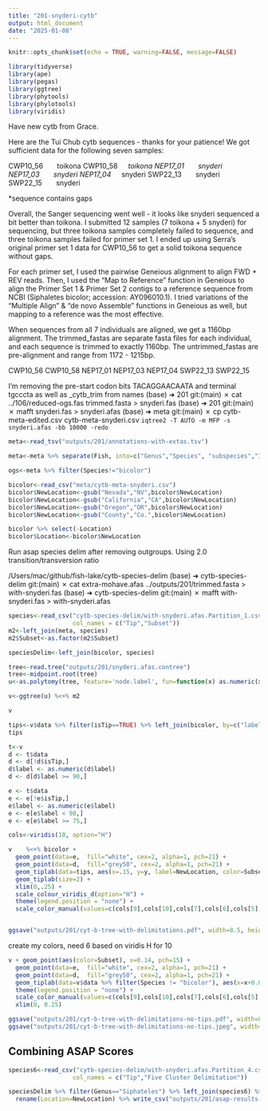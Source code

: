 ```yaml
---
title: "201-snyderi-cytb"
output: html_document
date: "2025-01-08"
---
```


```r
knitr::opts_chunk$set(echo = TRUE, warning=FALSE, message=FALSE)
```

```r
library(tidyverse)
library(ape)
library(pegas)
library(ggtree)
library(phytools)
library(phylotools)
library(viridis)
```

Have new cytb from Grace. 

Here are the Tui Chub cytb sequences - thanks for your patience! We got sufficient data for the following seven samples:

CWP10_56    toikona
CWP10_58*   toikona
NEP17_01    snyderi
NEP17_03    snyderi
NEP17_04*   snyderi
SWP22_13    snyderi
SWP22_15    snyderi

*sequence contains gaps


Overall, the Sanger sequencing went well - it looks like snyderi sequenced a bit better than toikona. I submitted 12 samples (7 toikona + 5 snyderi) for sequencing, but three toikona samples completely failed to sequence, and three toikona samples failed for primer set 1. I ended up using Serra's original primer set 1 data for CWP10_56 to get a solid toikona sequence without gaps. 

For each primer set, I used the pairwise Geneious alignment to align FWD + REV reads. Then, I used the "Map to Reference" function in Geneious to align the Primer Set 1 & Primer Set 2 contigs to a reference sequence from NCBI (Siphaletes bicolor; accession: AY096010.1). I tried variations of the "Multiple Align" & "de novo Assemble" functions in Geneious as well, but mapping to a reference was the most effective.

When sequences from all 7 individuals are aligned, we get a 1160bp alignment. The trimmed_fastas are separate fasta files for each individual, and each sequence is trimmed to exactly 1160bp. The untrimmed_fastas are pre-alignment and range from 1172 - 1215bp.

CWP10_56
CWP10_58
NEP17_01
NEP17_03
NEP17_04
SWP22_13
SWP22_15

I'm removing the pre-start codon bits TACAGGAACAATA and terminal tgcccta as well as _cytb_trim from names
(base) ➜  201 git:(main) ✗ cat ../106/reduced-ogs.fas trimmed.fasta > snyderi.fas
(base) ➜  201 git:(main) ✗ mafft snyderi.fas > snyderi.afas
(base) ➜  meta git:(main) ✗ cp cytb-meta-edited.csv cytb-meta-snyderi.csv
`iqtree2 -T AUTO -m MFP -s snyderi.afas -bb 10000 -redo`

```r
meta<-read_tsv("outputs/201/annotations-with-extas.tsv")

meta<-meta %>% separate(Fish, into=c("Genus","Species", "subspecies","ID"), remove = FALSE)

ogs<-meta %>% filter(Species!="bicolor")
```

```r
bicolor<-read_csv("meta/cytb-meta-snyderi.csv")
bicolor$NewLocation<-gsub("Nevada","NV",bicolor$NewLocation)
bicolor$NewLocation<-gsub("California","CA",bicolor$NewLocation)
bicolor$NewLocation<-gsub("Oregon","OR",bicolor$NewLocation)
bicolor$NewLocation<-gsub("County","Co.",bicolor$NewLocation)

bicolor %>% select(-Location)
bicolor$Location<-bicolor$NewLocation


```

Run asap species delim after removing outgroups. Using 2.0 transition/transversion ratio

/Users/mac/github/fish-lake/cytb-species-delim
(base) ➜  cytb-species-delim git:(main) ✗ cat extra-mohave.afas ../outputs/201/trimmed.fasta > with-snyderi.fas
(base) ➜  cytb-species-delim git:(main) ✗ mafft with-snyderi.fas > with-snyderi.afas


```r
species<-read_csv("cytb-species-delim/with-snyderi.afas.Partition_1.csv",
                  col_names = c("Tip","Subset"))
m2<-left_join(meta, species)
m2$Subset<-as.factor(m2$Subset)

speciesDelim<-left_join(bicolor, species)


```

```r
tree<-read.tree("outputs/201/snyderi.afas.contree")
tree<-midpoint.root(tree)
u<-as.polytomy(tree, feature='node.label', fun=function(x) as.numeric(x) < 50)

v<-ggtree(u) %<+% m2 

v 
```


```r
tips<-v$data %>% filter(isTip==TRUE) %>% left_join(bicolor, by=c("label"="Tip"))
tips
```

```r
t<-v
d <- t$data
d <- d[!d$isTip,]
d$label <- as.numeric(d$label)
d <- d[d$label >= 90,]

e <- t$data
e <- e[!e$isTip,]
e$label <- as.numeric(e$label)
e <- e[e$label < 90,]
e <- e[e$label >= 75,]
```

```r
cols<-viridis(10, option="H")
```

```r
v    %<+% bicolor +
  geom_point(data=e,  fill="white", cex=2, alpha=1, pch=21) +
  geom_point(data=d,  fill="grey50", cex=2, alpha=1, pch=21) +
  geom_tiplab(data=tips, aes(x=.15, y=y, label=NewLocation, color=Subset), size=2) +
  geom_tiplab(size=2) +
  xlim(0,.25) +
  scale_colour_viridis_d(option="H") +
  theme(legend.position = "none") +
  scale_color_manual(values=c(cols[9],cols[10],cols[7],cols[6],cols[5],cols[4]), na.value = NA) 


ggsave("outputs/201/cyt-b-tree-with-delimitations.pdf", width=8.5, height=11)
```
create my colors, need 6 based on viridis H for 10





```r
v + geom_point(aes(color=Subset), x=0.14, pch=15) +
  geom_point(data=e,  fill="white", cex=2, alpha=1, pch=21) +
  geom_point(data=d,  fill="grey50", cex=2, alpha=1, pch=21) +
  geom_tiplab(data=v$data %>% filter(Species != "bicolor"), aes(x=x+0.001,label=Fish), size=2) +
  theme(legend.position = "none") +
  scale_color_manual(values=c(cols[9],cols[10],cols[7],cols[6],cols[5],cols[4]), na.value = NA) +
  xlim(0, 0.25)

ggsave("outputs/201/cyt-b-tree-with-delimitations-no-tips.pdf", width=8.5, height=8)
ggsave("outputs/201/cyt-b-tree-with-delimitations-no-tips.jpeg", width=8.5, height=8)

```


## Combining ASAP Scores

```r
species6<-read_csv("cytb-species-delim/with-snyderi.afas.Partition_4.csv",
                  col_names = c("Tip","Five Cluster Delimitation"))

speciesDelim %>% filter(Genus=="Siphateles") %>% left_join(species6) %>% rename("Six Cluster Delimitation"=Subset) %>% select(-ID) %>% arrange(`Six Cluster Delimitation`) %>% rename(`Genbank Accession`=Tip, `Sequence Label`= Fish) %>% select(-Genus, -Species, -subspecies) %>% select(-Location) %>%
  rename(Location=NewLocation) %>% write_csv("outputs/201/asap-results-five-and-six-cluster.csv")

```
